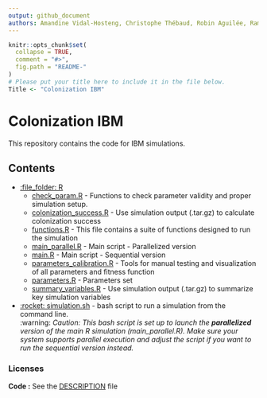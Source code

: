 ```yaml
---
output: github_document
authors: Amandine Vidal-Hosteng, Christophe Thébaud, Robin Aguilée, Rampal Etienne
---
```


<!-- README.md is generated from README.Rmd. Please edit that file -->

```r
knitr::opts_chunk$set(
  collapse = TRUE,
  comment = "#>",
  fig.path = "README-"
)
# Please put your title here to include it in the file below.
Title <- "Colonization IBM"
```

# Colonization IBM

This repository contains the code for IBM simulations.

## Contents

  - [:file_folder: R](R)
    - [check_param.R]() - Functions to check parameter validity and proper simulation setup.
    - [colonization_success.R]() - Use simulation output (.tar.gz) to calculate colonization success
    - [functions.R]() - This file contains a suite of functions designed to run the simulation
    - [main_parallel.R]() - Main script - Parallelized version
    - [main.R]() - Main script - Sequential version
    - [parameters_calibration.R]() - Tools for manual testing and visualization of all parameters and fitness function
    - [parameters.R]() - Parameters set
    - [summary_variables.R]() - Use simulation output (.tar.gz) to summarize key simulation variables

  - [:rocket: simulation.sh]() - bash script to run a simulation from the command line.  
  :warning: _Caution: This bash script is set up to launch the **parallelized** version of the main R simulation (main_parallel.R). Make sure your system supports parallel execution and adjust the script if you want to run the sequential version instead._ 

### Licenses

**Code :** See the [DESCRIPTION](DESCRIPTION) file

